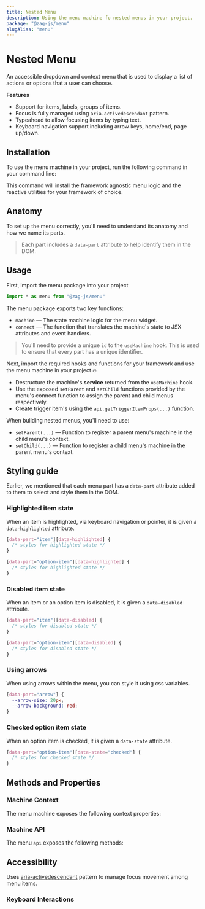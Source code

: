 ```yaml
---
title: Nested Menu
description: Using the menu machine fo nested menus in your project.
package: "@zag-js/menu"
slugAlias: "menu"
---
```


# Nested Menu

An accessible dropdown and context menu that is used to display a list of
actions or options that a user can choose.

<Resources pkg="@zag-js/menu" />

<Showcase id="NestedMenu" />

**Features**

- Support for items, labels, groups of items.
- Focus is fully managed using `aria-activedescendant` pattern.
- Typeahead to allow focusing items by typing text.
- Keyboard navigation support including arrow keys, home/end, page up/down.

## Installation

To use the menu machine in your project, run the following command in your
command line:

<CodeSnippet id="menu/installation.mdx" />

This command will install the framework agnostic menu logic and the reactive
utilities for your framework of choice.

## Anatomy

To set up the menu correctly, you'll need to understand its anatomy and how we
name its parts.

> Each part includes a `data-part` attribute to help identify them in the DOM.

<Anatomy id="menu" />

## Usage

First, import the menu package into your project

```jsx
import * as menu from "@zag-js/menu"
```

The menu package exports two key functions:

- `machine` — The state machine logic for the menu widget.
- `connect` — The function that translates the machine's state to JSX attributes
  and event handlers.

> You'll need to provide a unique `id` to the `useMachine` hook. This is used to
> ensure that every part has a unique identifier.

Next, import the required hooks and functions for your framework and use the
menu machine in your project 🔥

- Destructure the machine's **service** returned from the `useMachine` hook.
- Use the exposed `setParent` and `setChild` functions provided by the menu's
  connect function to assign the parent and child menus respectively.
- Create trigger item's using the `api.getTriggerItemProps(...)` function.

When building nested menus, you'll need to use:

- `setParent(...)` — Function to register a parent menu's machine in the child
  menu's context.
- `setChild(...)` — Function to register a child menu's machine in the parent
  menu's context.

<CodeSnippet id="menu/nested-menu.mdx" />

## Styling guide

Earlier, we mentioned that each menu part has a `data-part` attribute added to
them to select and style them in the DOM.

### Highlighted item state

When an item is highlighted, via keyboard navigation or pointer, it is given a
`data-highlighted` attribute.

```css
[data-part="item"][data-highlighted] {
  /* styles for highlighted state */
}

[data-part="option-item"][data-highlighted] {
  /* styles for highlighted state */
}
```

### Disabled item state

When an item or an option item is disabled, it is given a `data-disabled`
attribute.

```css
[data-part="item"][data-disabled] {
  /* styles for disabled state */
}

[data-part="option-item"][data-disabled] {
  /* styles for disabled state */
}
```

### Using arrows

When using arrows within the menu, you can style it using css variables.

```css
[data-part="arrow"] {
  --arrow-size: 20px;
  --arrow-background: red;
}
```

### Checked option item state

When an option item is checked, it is given a `data-state` attribute.

```css
[data-part="option-item"][data-state="checked"] {
  /* styles for checked state */
}
```

## Methods and Properties

### Machine Context

The menu machine exposes the following context properties:

<ContextTable name="menu" />

### Machine API

The menu `api` exposes the following methods:

<ApiTable name="menu" />

## Accessibility

Uses
[aria-activedescendant](https://www.w3.org/WAI/ARIA/apg/patterns/menu-button/examples/menu-button-actions-active-descendant/)
pattern to manage focus movement among menu items.

### Keyboard Interactions

<KeyboardTable id="nested-menu" />
